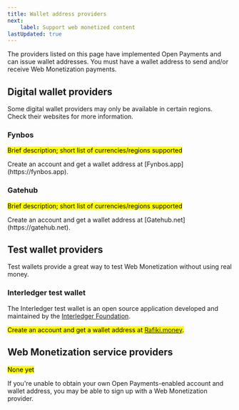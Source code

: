 ```yaml
---
title: Wallet address providers
next:
    label: Support web monetized content
lastUpdated: true
---
```



The providers listed on this page have implemented <LinkOut href="https://openpayments.guide/">Open Payments</LinkOut> and can issue wallet addresses. You must have a wallet address to send and/or receive Web Monetization payments. 

## Digital wallet providers

Some digital wallet providers may only be available in certain regions. Check their websites for more information. 

### Fynbos
<p>
<mark>Brief description; short list of currencies/regions supported</mark>
</p>
Create an account and get a wallet address at [Fynbos.app](https://fynbos.app).

### Gatehub
<p>
<mark>Brief description; short list of currencies/regions supported</mark>
</p>
Create an account and get a wallet address at [Gatehub.net](https://gatehub.net).

## Test wallet providers

Test wallets provide a great way to test Web Monetization without using real money.

### Interledger test wallet

The Interledger test wallet is an open source application developed and maintained by the [Interledger Foundation](https://interledger.org). 

<mark>Create an account and get a wallet address at [Rafiki.money](https://rafiki.money).</mark>

## Web Monetization service providers

<mark>None yet</mark>

If you're unable to obtain your own Open Payments-enabled account and wallet address, you may be able to sign up with a Web Monetization provider. 